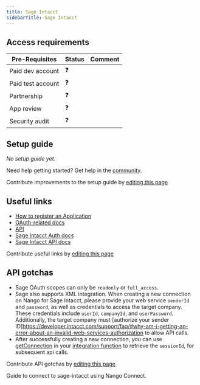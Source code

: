 ```yaml
---
title: Sage Intacct
sidebarTitle: Sage Intacct
---
```



<Overview />
<PreBuiltTooling />
<PreBuiltUseCases />

## Access requirements
| Pre-Requisites | Status | Comment|
| - | - | - |
| Paid dev account | ❓ |  |
| Paid test account | ❓ |  |
| Partnership | ❓ | |
| App review | ❓ |  |
| Security audit | ❓ | |


## Setup guide

_No setup guide yet._

<Tip>Need help getting started? Get help in the [community](https://nango.dev/slack).</Tip>

<Note>Contribute improvements to the setup guide by [editing this page](https://github.com/nangohq/nango/tree/master/docs/integrations/all/sage-intacct.mdx)</Note>


## Useful links

-   [How to register an Application](https://developer.sage.com/accounting/guides/getting-started/client_app_registration/)
-   [OAuth-related docs](https://developer.sage.com/accounting/guides/authenticating/authentication/)
-   [API](https://developer.sage.com/accounting/reference/)
-   [Sage Intacct Auth docs](https://developer.intacct.com/web-services/your-first-api-calls/)
-   [Sage Intacct API docs](https://developer.intacct.com/api/)

<Note>Contribute useful links by [editing this page](https://github.com/nangohq/nango/tree/master/docs/integrations/all/sage-intacct.mdx)</Note>

## API gotchas

-   Sage OAuth scopes can only be `readonly` or `full_access`.
-   Sage also supports XML integration. When creating a new connection on Nango for Sage Intacct, please provide your web service `senderId` and `password`, as well as credentials to access the target company. These credentials include `userId`, `companyId`, and `userPassword`. Additionally, the target company must [authorize your sender ID]https://developer.intacct.com/support/faq/#why-am-i-getting-an-error-about-an-invalid-web-services-authorization to allow API calls.
-   After successfully creating a new connection, you can use [getConnection](/reference/functions#get-the-connection-credentials) in your [integration function](/guides/platform/functions) to retrieve the `sessionId`, for subsequent api calls.

<Note>Contribute API gotchas by [editing this page](https://github.com/nangohq/nango/tree/master/docs/integrations/all/sage-intacct.mdx)</Note>

<Card title="Connect to sage-intacct" icon="link" href="/integrations/all/sage-intacct/connect" horizontal>
  Guide to connect to sage-intacct using Nango Connect.
</Card>
